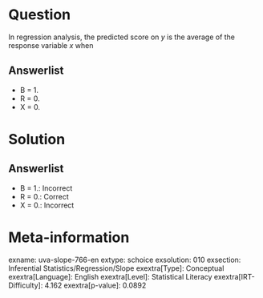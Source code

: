 Question
========

In regression analysis, the predicted score on *y* is the average of the response variable *x* when

Answerlist
----------

* B = 1.
* R = 0.
* X = 0.

Solution
========

Answerlist
----------

* B = 1.: Incorrect
* R = 0.: Correct
* X = 0.: Incorrect

Meta-information
================
exname: uva-slope-766-en
extype: schoice
exsolution: 010
exsection: Inferential Statistics/Regression/Slope
exextra[Type]: Conceptual
exextra[Language]: English
exextra[Level]: Statistical Literacy
exextra[IRT-Difficulty]: 4.162
exextra[p-value]: 0.0892
